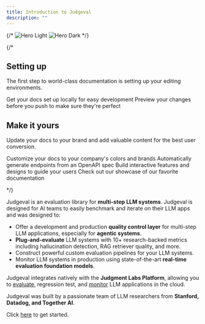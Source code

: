 ```yaml
---
title: Introduction to Judgeval
description: ""
---
```


{/*
<img
  className="block dark:hidden"
  src="/images/checks-passed.png"
  alt="Hero Light"
/>
<img
  className="hidden dark:block"
  src="/images/checks-passed.png"
  alt="Hero Dark"
/>
*/}

{/*
## Setting up

The first step to world-class documentation is setting up your editing environments.

<CardGroup cols={2}>
  <Card
    title="Edit Your Docs"
    icon="pen-to-square"
    href="https://mintlify.com/docs/quickstart"
  >
    Get your docs set up locally for easy development
  </Card>
  <Card
    title="Preview Changes"
    icon="image"
    href="https://mintlify.com/docs/development"
  >
    Preview your changes before you push to make sure they're perfect
  </Card>
</CardGroup>

## Make it yours

Update your docs to your brand and add valuable content for the best user conversion.

<CardGroup cols={2}>
  <Card
    title="Customize Style"
    icon="palette"
    href="https://mintlify.com/docs/settings/global"
  >
    Customize your docs to your company's colors and brands
  </Card>
  <Card
    title="Reference APIs"
    icon="code"
    href="https://mintlify.com/docs/api-playground/openapi"
  >
    Automatically generate endpoints from an OpenAPI spec
  </Card>
  <Card
    title="Add Components"
    icon="screwdriver-wrench"
    href="https://mintlify.com/docs/content/components/accordions"
  >
    Build interactive features and designs to guide your users
  </Card>
  <Card
    title="Get Inspiration"
    icon="stars"
    href="https://mintlify.com/customers"
  >
    Check out our showcase of our favorite documentation
  </Card>
</CardGroup>

*/}

Judgeval is an evaluation library for **multi-step LLM systems**. 
Judgeval is designed for AI teams to easily benchmark and iterate on their LLM apps and was designed to:
- Offer a development and production **quality control layer** for multi-step LLM applications, especially for **agentic systems**.
- **Plug-and-evaluate** LLM systems with 10+ research-backed metrics including hallucination detection, RAG retriever quality, and more.
- Construct powerful custom evaluation pipelines for your LLM systems.
- Monitor LLM systems in production using state-of-the-art **real-time evaluation foundation models**.

Judgeval integrates natively with the **Judgment Labs Platform**, allowing you to [evaluate](/evaluation/introduction), regression test, 
and [monitor](/monitoring/introduction) LLM applications in the cloud.

Judgeval was built by a passionate team of LLM researchers from **Stanford, Datadog, and Together AI**.

Click [here](/getting_started) to get started.
